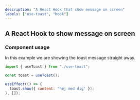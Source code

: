 ```yaml
---
description: "A React Hook that show message on screen"
labels: ["use-toast", "hook"]
---
```



## A React Hook to show message on screen

### Component usage

In this example we are showing the toast message straight away.

```js
import { useToast } from "./use-toast";

const toast = useToast();

useEffect(() => {
  toast.show({ content: "hej med dig" });
}, []);
```
